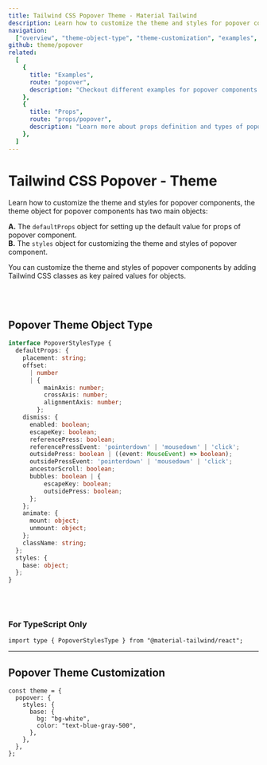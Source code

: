 ```yaml
---
title: Tailwind CSS Popover Theme - Material Tailwind
description: Learn how to customize the theme and styles for popover components.
navigation:
  ["overview", "theme-object-type", "theme-customization", "examples", "props"]
github: theme/popover
related:
  [
    {
      title: "Examples",
      route: "popover",
      description: "Checkout different examples for popover components.",
    },
    {
      title: "Props",
      route: "props/popover",
      description: "Learn more about props definition and types of popover components.",
    },
  ]
---
```


# Tailwind CSS Popover - Theme

<span id="overview" className="scroll-mt-48" />

Learn how to customize the theme and styles for popover components, the theme object for popover components has two main objects:

**A.** The <Code>defaultProps</Code> object for setting up the default value for props of popover component.<br />
**B.** The <Code>styles</Code> object for customizing the theme and styles of popover component.<br />

You can customize the theme and styles of popover components by adding Tailwind CSS classes as key paired values for objects.

<br />
<br />

## Popover Theme Object Type

<span id="theme-object-type" className="scroll-mt-48" />

```ts
interface PopoverStylesType {
  defaultProps: {
    placement: string;
    offset:
      | number
      | {
          mainAxis: number;
          crossAxis: number;
          alignmentAxis: number;
        };
    dismiss: {
      enabled: boolean;
      escapeKey: boolean;
      referencePress: boolean;
      referencePressEvent: 'pointerdown' | 'mousedown' | 'click';
      outsidePress: boolean | ((event: MouseEvent) => boolean);
      outsidePressEvent: 'pointerdown' | 'mousedown' | 'click';
      ancestorScroll: boolean;
      bubbles: boolean | {
          escapeKey: boolean;
          outsidePress: boolean;
      };
    };
    animate: {
      mount: object;
      unmount: object;
    };
    className: string;
  };
  styles: {
    base: object;
  };
}
```

<br />
<br />

### For TypeScript Only

```tsx
import type { PopoverStylesType } from "@material-tailwind/react";
```

---

## Popover Theme Customization

<span id="theme-customization" className="scroll-mt-48" />

```tsx
const theme = {
  popover: {
    styles: {
      base: {
        bg: "bg-white",
        color: "text-blue-gray-500",
      },
    },
  },
};
```

<span id="examples" className="scroll-mt-48" />
<span id="props" className="scroll-mt-48" />

